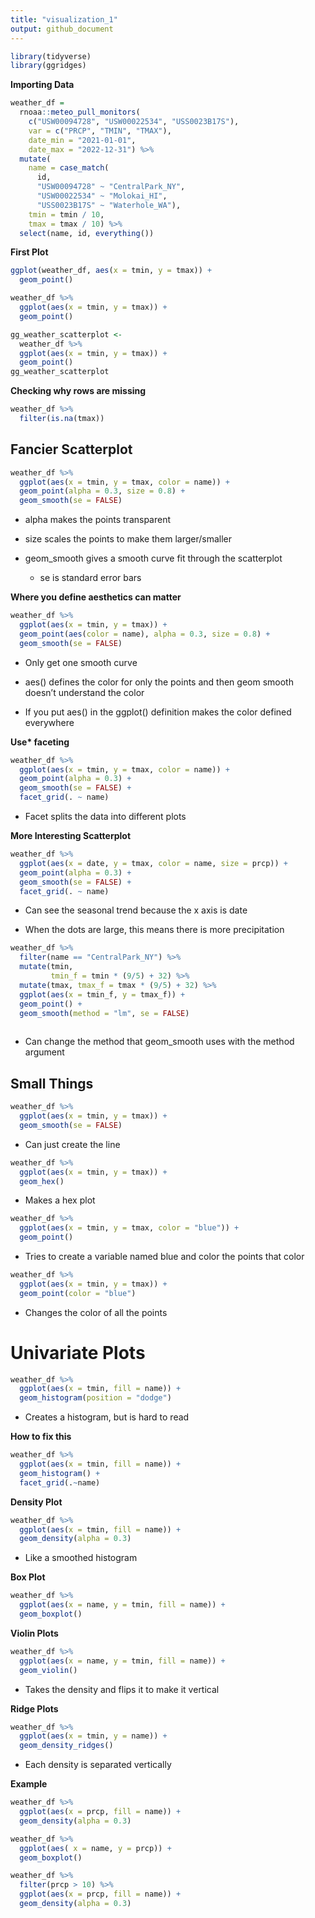 ```yaml
---
title: "visualization_1"
output: github_document
---
```


```r
library(tidyverse)
library(ggridges)
```

**Importing Data**

```r
weather_df = 
  rnoaa::meteo_pull_monitors(
    c("USW00094728", "USW00022534", "USS0023B17S"),
    var = c("PRCP", "TMIN", "TMAX"), 
    date_min = "2021-01-01",
    date_max = "2022-12-31") %>% 
  mutate(
    name = case_match(
      id, 
      "USW00094728" ~ "CentralPark_NY", 
      "USW00022534" ~ "Molokai_HI",
      "USS0023B17S" ~ "Waterhole_WA"),
    tmin = tmin / 10,
    tmax = tmax / 10) %>% 
  select(name, id, everything())
```

**First Plot**

```r
ggplot(weather_df, aes(x = tmin, y = tmax)) + 
  geom_point()
```

```r
weather_df %>%  
  ggplot(aes(x = tmin, y = tmax)) + 
  geom_point()
```

```r
gg_weather_scatterplot <- 
  weather_df %>%  
  ggplot(aes(x = tmin, y = tmax)) + 
  geom_point()
gg_weather_scatterplot
```

**Checking why rows are missing**

```r
weather_df %>% 
  filter(is.na(tmax))
```

## Fancier Scatterplot 

```r
weather_df %>% 
  ggplot(aes(x = tmin, y = tmax, color = name)) + 
  geom_point(alpha = 0.3, size = 0.8) + 
  geom_smooth(se = FALSE)
```

- alpha makes the points transparent

- size scales the points to make them larger/smaller

- geom_smooth gives a smooth curve fit through the scatterplot 

  - se is standard error bars 

**Where you define aesthetics can matter**

```r
weather_df %>% 
  ggplot(aes(x = tmin, y = tmax)) + 
  geom_point(aes(color = name), alpha = 0.3, size = 0.8) + 
  geom_smooth(se = FALSE)
```

- Only get one smooth curve 

- aes() defines the color for only the points and then geom smooth doesn't 
understand the color

- If you put aes() in the ggplot() definition makes the color defined everywhere

**Use* faceting**

```r
weather_df %>%  
  ggplot(aes(x = tmin, y = tmax, color = name)) + 
  geom_point(alpha = 0.3) + 
  geom_smooth(se = FALSE) + 
  facet_grid(. ~ name)
```

- Facet splits the data into different plots

**More Interesting Scatterplot**

```r
weather_df %>% 
  ggplot(aes(x = date, y = tmax, color = name, size = prcp)) + 
  geom_point(alpha = 0.3) + 
  geom_smooth(se = FALSE) + 
  facet_grid(. ~ name)
```

- Can see the seasonal trend because the x axis is date 

- When the dots are large, this means there is more precipitation

```r
weather_df %>% 
  filter(name == "CentralPark_NY") %>% 
  mutate(tmin, 
         tmin_f = tmin * (9/5) + 32) %>% 
  mutate(tmax, tmax_f = tmax * (9/5) + 32) %>% 
  ggplot(aes(x = tmin_f, y = tmax_f)) + 
  geom_point() + 
  geom_smooth(method = "lm", se = FALSE)
  
```

- Can change the method that geom_smooth uses with the method argument

## Small Things 

```r
weather_df %>%  
  ggplot(aes(x = tmin, y = tmax)) + 
  geom_smooth(se = FALSE) 
```

- Can just create the line

```r
weather_df %>% 
  ggplot(aes(x = tmin, y = tmax)) + 
  geom_hex()
```

- Makes a hex plot 

```r
weather_df %>%  
  ggplot(aes(x = tmin, y = tmax, color = "blue")) + 
  geom_point()
```

- Tries to create a variable named blue and color the points that color 

```r
weather_df %>%  
  ggplot(aes(x = tmin, y = tmax)) + 
  geom_point(color = "blue")
```

- Changes the color of all the points 

# Univariate Plots 

```r
weather_df %>% 
  ggplot(aes(x = tmin, fill = name)) + 
  geom_histogram(position = "dodge")
```

- Creates a histogram, but is hard to read

**How to fix this**

```r
weather_df %>% 
  ggplot(aes(x = tmin, fill = name)) + 
  geom_histogram() + 
  facet_grid(.~name)
```

**Density Plot**

```r
weather_df %>% 
  ggplot(aes(x = tmin, fill = name)) + 
  geom_density(alpha = 0.3)
```

- Like a smoothed histogram


**Box Plot**

```r
weather_df %>% 
  ggplot(aes(x = name, y = tmin, fill = name)) + 
  geom_boxplot()
```

**Violin Plots**

```r
weather_df %>% 
  ggplot(aes(x = name, y = tmin, fill = name)) + 
  geom_violin()
```

- Takes the density and flips it  to make it vertical

**Ridge Plots**

```r
weather_df %>% 
  ggplot(aes(x = tmin, y = name)) + 
  geom_density_ridges()
```

- Each density is separated vertically

**Example**

```r
weather_df %>% 
  ggplot(aes(x = prcp, fill = name)) + 
  geom_density(alpha = 0.3)

weather_df %>% 
  ggplot(aes( x = name, y = prcp)) + 
  geom_boxplot()

weather_df %>% 
  filter(prcp > 10) %>% 
  ggplot(aes(x = prcp, fill = name)) + 
  geom_density(alpha = 0.3)
```

